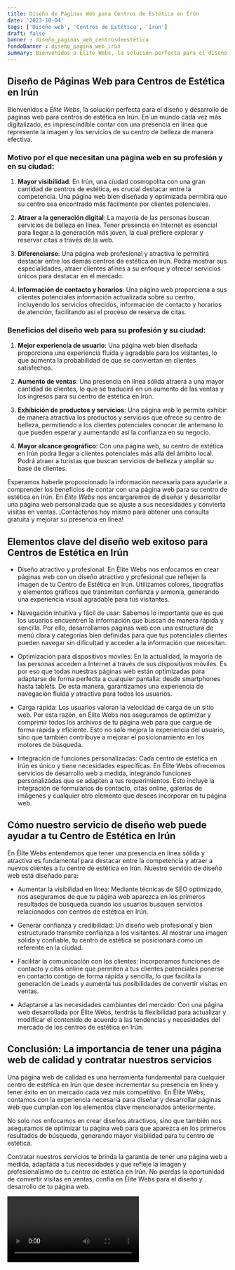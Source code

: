 ```yaml
---
title: Diseño de Páginas Web para Centros de Estética en Irún
date: '2023-10-04'
tags: ['Diseño web', 'Centros de Estética', 'Irún']
draft: false
banner : diseño_paginas_web_centrosdeestética
fondoBanner : diseño_pagina_web_irún
summary: Bienvenidos a Élite Webs, la solución perfecta para el diseño y desarrollo de páginas web para centros de estética en Irún. En un mundo cada vez más digitalizado, es imprescindible contar con una presencia en línea que represente la imagen y los servicios de su centro de belleza de manera efectiva.
---
```


## Diseño de Páginas Web para Centros de Estética en Irún

Bienvenidos a *Élite Webs*, la solución perfecta para el diseño y desarrollo de páginas web para centros de estética en Irún. En un mundo cada vez más digitalizado, es imprescindible contar con una presencia en línea que represente la imagen y los servicios de su centro de belleza de manera efectiva.

### Motivo por el que necesitan una página web en su profesión y en su ciudad:

1. **Mayor visibilidad**: En Irún, una ciudad cosmopolita con una gran cantidad de centros de estética, es crucial destacar entre la competencia. Una página web bien diseñada y optimizada permitirá que su centro sea encontrado más fácilmente por clientes potenciales.

2. **Atraer a la generación digital**: La mayoría de las personas buscan servicios de belleza en línea. Tener presencia en Internet es esencial para llegar a la generación más joven, la cual prefiere explorar y reservar citas a través de la web.

3. **Diferenciarse**: Una página web profesional y atractiva le permitirá destacar entre los demás centros de estética en Irún. Podrá mostrar sus especialidades, atraer clientes afines a su enfoque y ofrecer servicios únicos para destacar en el mercado.

4. **Información de contacto y horarios**: Una página web proporciona a sus clientes potenciales información actualizada sobre su centro, incluyendo los servicios ofrecidos, información de contacto y horarios de atención, facilitando así el proceso de reserva de citas.

### Beneficios del diseño web para su profesión y su ciudad:

1. **Mejor experiencia de usuario**: Una página web bien diseñada proporciona una experiencia fluida y agradable para los visitantes, lo que aumenta la probabilidad de que se conviertan en clientes satisfechos.

2. **Aumento de ventas**: Una presencia en línea sólida atraerá a una mayor cantidad de clientes, lo que se traducirá en un aumento de las ventas y los ingresos para su centro de estética en Irún.

3. **Exhibición de productos y servicios**: Una página web le permite exhibir de manera atractiva los productos y servicios que ofrece su centro de belleza, permitiendo a los clientes potenciales conocer de antemano lo que pueden esperar y aumentando así la confianza en su negocio.

4. **Mayor alcance geográfico**: Con una página web, su centro de estética en Irún podrá llegar a clientes potenciales más allá del ámbito local. Podrá atraer a turistas que buscan servicios de belleza y ampliar su base de clientes.

Esperamos haberle proporcionado la información necesaria para ayudarle a comprender los beneficios de contar con una página web para su centro de estética en Irún. En *Élite Webs* nos encargaremos de diseñar y desarrollar una página web personalizada que se ajuste a sus necesidades y convierta visitas en ventas. ¡Contáctenos hoy mismo para obtener una consulta gratuita y mejorar su presencia en línea!

<GifSeo />

<Cta />

## Elementos clave del diseño web exitoso para Centros de Estética en Irún

- Diseño atractivo y profesional: En Élite Webs nos enfocamos en crear páginas web con un diseño atractivo y profesional que reflejen la imagen de tu Centro de Estética en Irún. Utilizamos colores, tipografías y elementos gráficos que transmitan confianza y armonía, generando una experiencia visual agradable para tus visitantes.

- Navegación intuitiva y fácil de usar: Sabemos lo importante que es que los usuarios encuentren la información que buscan de manera rápida y sencilla. Por ello, desarrollamos páginas web con una estructura de menú clara y categorías bien definidas para que tus potenciales clientes pueden navegar sin dificultad y acceder a la información que necesitan.

- Optimización para dispositivos móviles: En la actualidad, la mayoría de las personas acceden a Internet a través de sus dispositivos móviles. Es por eso que todas nuestras páginas web están optimizadas para adaptarse de forma perfecta a cualquier pantalla: desde smartphones hasta tablets. De esta manera, garantizamos una experiencia de navegación fluida y atractiva para todos los usuarios.

- Carga rápida: Los usuarios valoran la velocidad de carga de un sitio web. Por esta razón, en Élite Webs nos aseguramos de optimizar y comprimir todos los archivos de tu página web para que cargue de forma rápida y eficiente. Esto no solo mejora la experiencia del usuario, sino que también contribuye a mejorar el posicionamiento en los motores de búsqueda.

- Integración de funciones personalizadas: Cada centro de estética en Irún es único y tiene necesidades específicas. En Élite Webs ofrecemos servicios de desarrollo web a medida, integrando funciones personalizadas que se adapten a tus requerimientos. Esto incluye la integración de formularios de contacto, citas online, galerías de imágenes y cualquier otro elemento que desees incorporar en tu página web.

## Cómo nuestro servicio de diseño web puede ayudar a tu Centro de Estética en Irún

En Élite Webs entendemos que tener una presencia en línea sólida y atractiva es fundamental para destacar entre la competencia y atraer a nuevos clientes a tu centro de estética en Irún. Nuestro servicio de diseño web está diseñado para:

- Aumentar la visibilidad en línea: Mediante técnicas de SEO optimizado, nos aseguramos de que tu página web aparezca en los primeros resultados de búsqueda cuando los usuarios busquen servicios relacionados con centros de estética en Irún.

- Generar confianza y credibilidad: Un diseño web profesional y bien estructurado transmite confianza a los visitantes. Al mostrar una imagen sólida y confiable, tu centro de estética se posicionará como un referente en la ciudad.

- Facilitar la comunicación con los clientes: Incorporamos funciones de contacto y citas online que permiten a tus clientes potenciales ponerse en contacto contigo de forma rápida y sencilla, lo que facilita la generación de Leads y aumenta tus posibilidades de convertir visitas en ventas.

- Adaptarse a las necesidades cambiantes del mercado: Con una página web desarrollada por Élite Webs, tendrás la flexibilidad para actualizar y modificar el contenido de acuerdo a las tendencias y necesidades del mercado de los centros de estética en Irún.

## Conclusión: La importancia de tener una página web de calidad y contratar nuestros servicios

Una página web de calidad es una herramienta fundamental para cualquier centro de estética en Irún que desee incrementar su presencia en línea y tener éxito en un mercado cada vez más competitivo. En Élite Webs, contamos con la experiencia necesaria para diseñar y desarrollar páginas web que cumplan con los elementos clave mencionados anteriormente.

No solo nos enfocamos en crear diseños atractivos, sino que también nos aseguramos de optimizar tu página web para que aparezca en los primeros resultados de búsqueda, generando mayor visibilidad para tu centro de estética.

Contratar nuestros servicios te brinda la garantía de tener una página web a medida, adaptada a tus necesidades y que refleje la imagen y profesionalismo de tu centro de estética en Irún. No pierdas la oportunidad de convertir visitas en ventas, confía en Élite Webs para el diseño y desarrollo de tu página web.

<Video />

<CtaBot job='Centros de Estética' city='Irún'/>

<Gmaps query='Irún+españa+maps' />